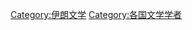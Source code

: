 {{Commonscat|Scholars from Iran|伊朗學者}}

[[Category:伊朗文学|Category:伊朗文学]]
[[Category:各国文学学者|Category:各国文学学者]]